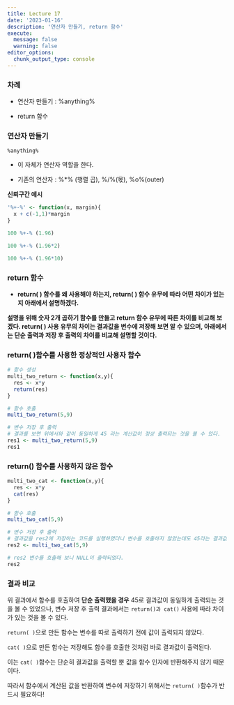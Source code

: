 ```yaml
---
title: Lecture 17
date: '2023-01-16'
description: '연산자 만들기, return 함수'
execute: 
  message: false
  warning: false
editor_options: 
  chunk_output_type: console
---
```


### 차례 

-   연산자 만들기 : %anything%

-   return 함수

### 연산자 만들기

`%anything%`

-   이 자체가 연산자 역할을 한다.

-   기존의 연산자 : %\*% (행렬 곱), %/%(몫), %o%(outer)

**신뢰구간 예시**

```r
'%+-%' <- function(x, margin){
  x + c(-1,1)*margin
}

100 %+-% (1.96)

100 %+-% (1.96*2)

100 %+-% (1.96*10)
```

### return 함수 

-   **return( ) 함수를 왜 사용해야 하는지, return( ) 함수 유무에 따라 어떤 차이가 있는지 아래에서 설명하겠다.**

**설명을 위해 숫자 2개 곱하기 함수를 만들고 return 함수 유무에 따른 차이를 비교해 보겠다. return( ) 사용 유무의 차이는 결과값을 변수에 저장해 보면 알 수 있으며, 아래에서는 단순 출력과 저장 후 출력의 차이를 비교해 설명할 것이다.**

### return( )함수를 사용한 정상적인 사용자 함수

```r
# 함수 생성 
multi_two_return <- function(x,y){
  res <- x*y
  return(res)
}

# 함수 호출 
multi_two_return(5,9)

# 변수 저장 후 출력
# 결과를 보면 위에서와 같이 동일하게 45 라는 계산값이 정상 출력되는 것을 볼 수 있다. 
res1 <- multi_two_return(5,9)
res1
```

### return() 함수를 사용하지 않은 함수

```r
multi_two_cat <- function(x,y){
  res <- x*y
  cat(res)
}

# 함수 호출
multi_two_cat(5,9)

# 변수 저장 후 출력
# 결과값을 res2에 저장하는 코드를 실행하였더니 변수를 호출하지 않았는데도 45라는 결과값이 출력되는 것을 볼 수 있다.
res2 <- multi_two_cat(5,9)

# res2 변수를 호출해 보니 NULL이 출력되었다. 
res2
```

### 결과 비교

위 결과에서 함수를 호출하여 **단순 출력했을 경우** 45로 결과값이 동일하게 출력되는 것을 볼 수 있었으나, 변수 저장 후 출력 결과에서는 `return()과 cat()` 사용에 따라 차이가 있는 것을 볼 수 있다.

`return( )`으로 만든 함수는 변수를 따로 출력하기 전에 값이 출력되지 않았다.

`cat( )`으로 만든 함수는 저장해도 함수를 호출한 것처럼 바로 결과값이 출력된다.

이는 `cat( )`함수는 단순히 결과값을 출력할 뿐 값을 함수 인자에 반환해주지 않기 때문이다.

따라서 함수에서 계산된 값을 반환하여 변수에 저장하기 위해서는 `return( )`함수가 반드시 필요하다!
